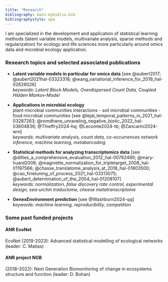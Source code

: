 ```yaml
---
title: "Research"
bibliography: main-mybiblio.bib
bibliographystyle: apa
---
```


I am specialized in the development and application of statistical learning methods (latent variable models, multivariate analysis, sparse methods and regularization) for ecology and life sciences more particularly around omics data and microbial ecology application. 

### Research topics and selected associated publications

-   **Latent variable models in particular for omics data**       [see @aubert2017; @aubert2021hal-03323318; @wang_variational_inference_for_2019_hal-02626026]        
*keywords: Latent Block Models, Overdispersed Count Data, Coupled Hidden Markov-Model*

-   **Applications in microbial ecology**  
plant-microbial communities interactions - soil microbial communities - food microbial communities
[see @lejal_temporal_patterns_in_2021_hal-03287263; @romdhane_unraveling_negative_biotic_2022_hal-03604836; @Thieffry2024-hq; @Lecomte2024-tb; @Zancarini2024-wm]       
*keywords: multivariate analysis, count data, co-occurrences network inference, machine learning, metabarcoding*

-   **Statistical methods for analyzing transcriptomics data**        [see @dillies_a_comprehensive_evaluation_2012_hal-00782486; @mary-huard2008; @magniette_normalization_for_tripletarget_2008_hal-01197566; @chasse_translatome_analysis_at_2018_hal-01803500; @cao_finetuning_of_process_2021_hal-03313075; @aubert_determination_of_the_2004_hal-01208107]              
*keywords: normalization, false discovery rate control, experimental design, sea-urchin traductome, cheese metatranscriptome*

-   **GenexEnvironment prediction**       [see @Washburn2024-qq]       
*keywords: machine learning, reproducibility, competition* 


::: {#refs-main}
:::

### Some past funded projects

#### ANR EcoNet

EcoNet (2019-2023): Advanced statistical modelling of ecological networks (leader: C. Matias)

#### ANR project NGB

(2018--2022): Next Generation Biomonitoring of change in ecosystems structure and function (leader: D. Bohan)

